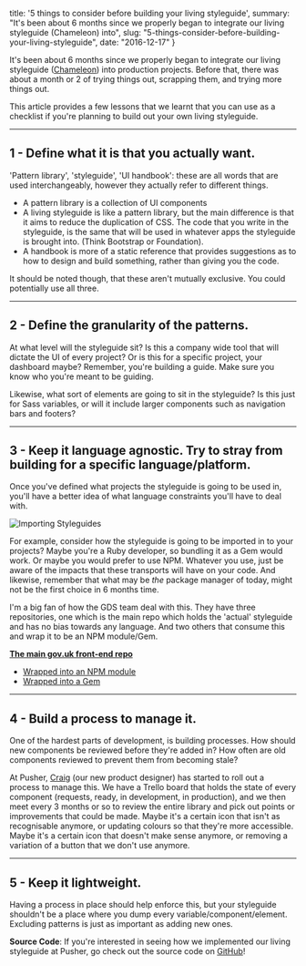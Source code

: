   title: '5 things to consider before building your living styleguide',
  summary: "It's been about 6 months since we properly began to integrate our living styleguide (Chameleon) into",
  slug: "5-things-consider-before-building-your-living-styleguide",
  date: "2016-12-17"
}

It's been about 6 months since we properly began to integrate our living styleguide ([Chameleon](/project/pusher-chameleon/)) into production projects. Before that, there was about a month or 2 of trying things out, scrapping them, and trying more things out.

This article provides a few lessons that we learnt that you can use as a checklist if you're planning to build out your own living styleguide.

---

## 1 - Define what it is that you actually want.

'Pattern library', 'styleguide', 'UI handbook': these are all words that are used interchangeably, however they actually refer to different things.

- A pattern library is a collection of UI components
- A living styleguide is like a pattern library, but the main difference is that it aims to reduce the duplication of CSS. The code that you write in the styleguide, is the same that will be used in whatever apps the styleguide is brought into. (Think Bootstrap or Foundation).
- A handbook is more of a static reference that provides suggestions as to how to design and build something, rather than giving you the code.

It should be noted though, that these aren't mutually exclusive. You could potentially use all three.

---

## 2 - Define the granularity of the patterns.

At what level will the styleguide sit? Is this a company wide tool that will dictate the UI of every project? Or is this for a specific project, your dashboard maybe? Remember, you're building a guide. Make sure you know who you're meant to be guiding.

Likewise, what sort of elements are going to sit in the styleguide? Is this just for Sass variables, or will it include larger components such as navigation bars and footers?

---

## 3 - Keep it language agnostic. Try to stray from building for a specific language/platform.

Once you've defined what projects the styleguide is going to be used in, you'll have a better idea of what language constraints you'll have to deal with.

![Importing Styleguides](/posts/2016-12-17-5-things-consider-before-building-your-living-styleguide/styleguides-importing.jpg)

For example, consider how the styleguide is going to be imported in to your projects? Maybe you're a Ruby developer, so bundling it as a Gem would work. Or maybe you would prefer to use NPM. Whatever you use, just be aware of the impacts that these transports will have on your code. And likewise, remember that what may be _the_ package manager of today, might not be the first choice in 6 months time.

I'm a big fan of how the GDS team deal with this. They have three repositories, one which is the main repo which holds the 'actual' styleguide and has no bias towards any language. And two others that consume this and wrap it to be an NPM module/Gem.

**[The main gov.uk front-end repo](https://github.com/alphagov/govuk_frontend_toolkit)**

- [Wrapped into an NPM module](https://github.com/alphagov/govuk_frontend_toolkit_npm)
- [Wrapped into a Gem](https://github.com/alphagov/govuk_frontend_toolkit_gem)

---

## 4 - Build a process to manage it.

One of the hardest parts of development, is building processes. How should new components be reviewed before they're added in? How often are old components reviewed to prevent them from becoming stale?

At Pusher, [Craig](https://twitter.com/_ctfd_uk) (our new product designer) has started to roll out a process to manage this. We have a Trello board that holds the state of every component (requests, ready, in development, in production), and we then meet every 3 months or so to review the entire library and pick out points or improvements that could be made. Maybe it's a certain icon that isn't as recognisable anymore, or updating colours so that they're more accessible. Maybe it's a certain icon that doesn't make sense anymore, or removing a variation of a button that we don't use anymore.

---

## 5 - Keep it lightweight.

Having a process in place should help enforce this, but your styleguide shouldn't be a place where you dump every variable/component/element. Excluding patterns is just as important as adding new ones.

**Source Code**: If you're interested in seeing how we implemented our living styleguide at Pusher, go check out the source code on [GitHub](https://github.com/pusher/chameleon)!
